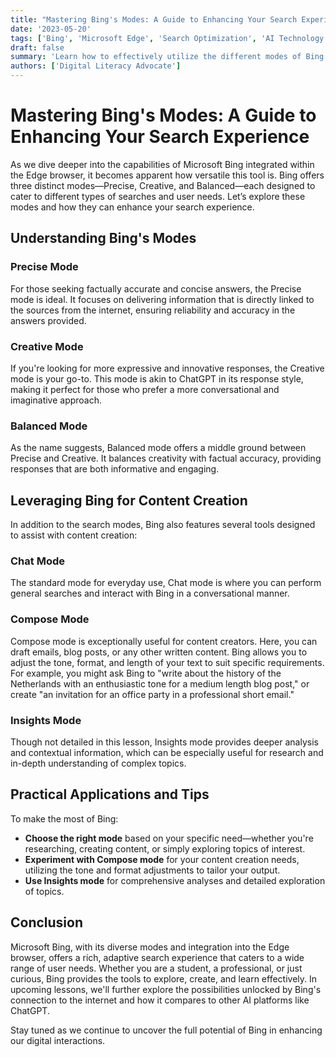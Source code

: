 ```yaml
---
title: "Mastering Bing's Modes: A Guide to Enhancing Your Search Experience"
date: '2023-05-20'
tags: ['Bing', 'Microsoft Edge', 'Search Optimization', 'AI Technology']
draft: false
summary: 'Learn how to effectively utilize the different modes of Bing to optimize your search results. This guide delves into the functionalities of chat, compose, and insights modes, helping you choose the right one for your needs.'
authors: ['Digital Literacy Advocate']
---
```


# Mastering Bing's Modes: A Guide to Enhancing Your Search Experience

As we dive deeper into the capabilities of Microsoft Bing integrated within the Edge browser, it becomes apparent how versatile this tool is. Bing offers three distinct modes—Precise, Creative, and Balanced—each designed to cater to different types of searches and user needs. Let’s explore these modes and how they can enhance your search experience.

## Understanding Bing's Modes

### Precise Mode

For those seeking factually accurate and concise answers, the Precise mode is ideal. It focuses on delivering information that is directly linked to the sources from the internet, ensuring reliability and accuracy in the answers provided.

### Creative Mode

If you're looking for more expressive and innovative responses, the Creative mode is your go-to. This mode is akin to ChatGPT in its response style, making it perfect for those who prefer a more conversational and imaginative approach.

### Balanced Mode

As the name suggests, Balanced mode offers a middle ground between Precise and Creative. It balances creativity with factual accuracy, providing responses that are both informative and engaging.

## Leveraging Bing for Content Creation

In addition to the search modes, Bing also features several tools designed to assist with content creation:

### Chat Mode

The standard mode for everyday use, Chat mode is where you can perform general searches and interact with Bing in a conversational manner.

### Compose Mode

Compose mode is exceptionally useful for content creators. Here, you can draft emails, blog posts, or any other written content. Bing allows you to adjust the tone, format, and length of your text to suit specific requirements. For example, you might ask Bing to "write about the history of the Netherlands with an enthusiastic tone for a medium length blog post," or create "an invitation for an office party in a professional short email."

### Insights Mode

Though not detailed in this lesson, Insights mode provides deeper analysis and contextual information, which can be especially useful for research and in-depth understanding of complex topics.

## Practical Applications and Tips

To make the most of Bing:
- **Choose the right mode** based on your specific need—whether you're researching, creating content, or simply exploring topics of interest.
- **Experiment with Compose mode** for your content creation needs, utilizing the tone and format adjustments to tailor your output.
- **Use Insights mode** for comprehensive analyses and detailed exploration of topics.

## Conclusion

Microsoft Bing, with its diverse modes and integration into the Edge browser, offers a rich, adaptive search experience that caters to a wide range of user needs. Whether you are a student, a professional, or just curious, Bing provides the tools to explore, create, and learn effectively. In upcoming lessons, we'll further explore the possibilities unlocked by Bing's connection to the internet and how it compares to other AI platforms like ChatGPT.

Stay tuned as we continue to uncover the full potential of Bing in enhancing our digital interactions.
